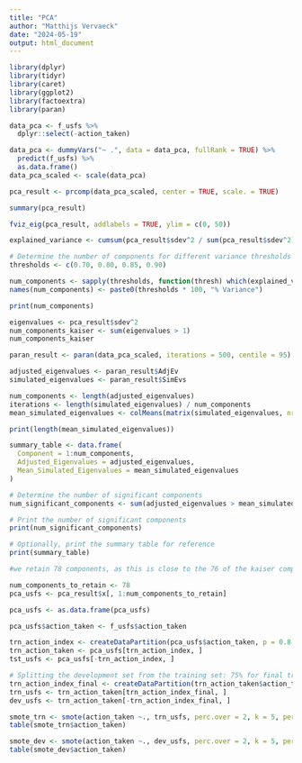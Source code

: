 ---
title: "PCA"
author: "Matthijs Vervaeck"
date: "2024-05-19"
output: html_document
---

```{r libraries}
library(dplyr)
library(tidyr)
library(caret)
library(ggplot2)
library(factoextra)
library(paran)
```

```{r excluding at}
data_pca <- f_usfs %>%
  dplyr::select(-action_taken)
```

```{r converting variables}
data_pca <- dummyVars("~ .", data = data_pca, fullRank = TRUE) %>%
  predict(f_usfs) %>%
  as.data.frame()
data_pca_scaled <- scale(data_pca)

```

```{r performing PCA}
pca_result <- prcomp(data_pca_scaled, center = TRUE, scale. = TRUE)
```

```{r summary of PCA}
summary(pca_result)
```

```{r Scree plot  PCA}
fviz_eig(pca_result, addlabels = TRUE, ylim = c(0, 50))
```

```{r cumulative explained variance PCA}
explained_variance <- cumsum(pca_result$sdev^2 / sum(pca_result$sdev^2))

# Determine the number of components for different variance thresholds
thresholds <- c(0.70, 0.80, 0.85, 0.90)

num_components <- sapply(thresholds, function(thresh) which(explained_variance >= thresh)[1])
names(num_components) <- paste0(thresholds * 100, "% Variance")

print(num_components)
```

```{r Kaiser criterion PCA}
eigenvalues <- pca_result$sdev^2
num_components_kaiser <- sum(eigenvalues > 1)
num_components_kaiser
```


```{r parallel analysis PCA}
paran_result <- paran(data_pca_scaled, iterations = 500, centile = 95)
```


```{r }
adjusted_eigenvalues <- paran_result$AdjEv
simulated_eigenvalues <- paran_result$SimEvs

num_components <- length(adjusted_eigenvalues)
iterations <- length(simulated_eigenvalues) / num_components
mean_simulated_eigenvalues <- colMeans(matrix(simulated_eigenvalues, nrow = iterations, byrow = TRUE))

print(length(mean_simulated_eigenvalues))

summary_table <- data.frame(
  Component = 1:num_components,
  Adjusted_Eigenvalues = adjusted_eigenvalues,
  Mean_Simulated_Eigenvalues = mean_simulated_eigenvalues
)

# Determine the number of significant components
num_significant_components <- sum(adjusted_eigenvalues > mean_simulated_eigenvalues)

# Print the number of significant components
print(num_significant_components)

# Optionally, print the summary table for reference
print(summary_table)
```


```{r }
#we retain 78 components, as this is close to the 76 of the kaiser component analysis and this still retains 80% of the variance while reducing dimensionality.

num_components_to_retain <- 78
pca_usfs <- pca_result$x[, 1:num_components_to_retain]

pca_usfs <- as.data.frame(pca_usfs)

pca_usfs$action_taken <- f_usfs$action_taken
```

```{r splitting PCA data}
trn_action_index <- createDataPartition(pca_usfs$action_taken, p = 0.8, list = FALSE)
trn_action_taken <- pca_usfs[trn_action_index, ]
tst_usfs <- pca_usfs[-trn_action_index, ]

# Splitting the development set from the training set: 75% for final training, 25% for development
trn_action_index_final <- createDataPartition(trn_action_taken$action_taken, p = 0.75, list = FALSE)
trn_usfs <- trn_action_taken[trn_action_index_final, ]
dev_usfs <- trn_action_taken[-trn_action_index_final, ]

```


```{r SMOTE PCA training set}
smote_trn <- smote(action_taken ~., trn_usfs, perc.over = 2, k = 5, perc.under = 2)
table(smote_trn$action_taken)
```

```{r SMOTE PCA development set}
smote_dev <- smote(action_taken ~., dev_usfs, perc.over = 2, k = 5, perc.under = 2)
table(smote_dev$action_taken)
```